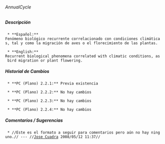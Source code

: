 ====== AnnualCycle ======

===== Descripción =====
  * **Español:**
 Fenómeno biológico recurrente correlacionado con condiciones climáticas, tal y como la migración de aves o el florecimiento de las plantas.

  * **English:**
 Recurrent biological phenomena correlated with climatic conditions, as bird migration or plant flowering.

===== Historial de Cambios =====
  * **PC (Plano) 2.2.1:** Previa existencia

  * **PC (Plano) 2.2.2:** No hay cambios

  * **PC (Plano) 2.2.3:** No hay cambios

  * **PC (Plano) 2.2.4:** No hay cambios


===== Comentarios / Sugerencias =====

  * //Este es el formato a seguir para comentarios pero aún no hay ninguno.// --- //[[jcuadra@inbio.ac.cr|Jose Cuadra]] 2008/05/12 11:37//


